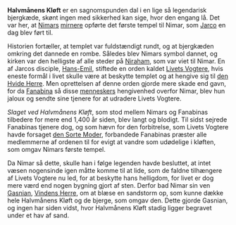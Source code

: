 {{title:Halvmånens Kløft}}
{{author:Laura Holmegaard}}
{{timestamp:2010-01-08T08:11:26Z}}
{{copyright:Halvmånens Kløft}}
'''Halvmånens Kløft''' er en sagnomspunden dal i en lige så legendarisk bjergkæde, skønt ingen med sikkerhed kan sige, hvor den engang lå. Det var her, at [[Nimar|Nimars]] [[mirner|mirnere]] opførte det første tempel til Nimar, som [[Jarco]] en dag blev ført til.

Historien fortæller, at templet var fuldstændigt rundt, og at bjergkæden omkring det dannede en rombe. Således blev Nimars symbol dannet, og kirken var den helligste af alle steder på [[Niraham]], som var viet til Nimar. En af Jarcos disciple, [[Hans-Emil]], stiftede en orden kaldet [[Livets Vogtere]], hvis eneste formål i livet skulle være at beskytte templet og at hengive sig til [[den Hvide Herre]]. Men oprettelsen af denne orden gjorde mere skade end gavn, for da [[Fanabina]] så disse [[menneske|menneskers]] hengivenhed overfor Nimar, blev hun jaloux og sendte sine tjenere for at udradere Livets Vogtere.

''Slaget ved Halvmånens Kløft'', som stod mellem Nimars og Fanabinas tilbedere for mere end 1,400 år siden, blev langt og blodigt. Til sidst sejrede Fanabinas tjenere dog, og som hævn for den forbitrelse, som Livets Vogtere havde forsaget [[den Sorte Moder]], forbandede Fanabinas præster alle medlemmerne af ordenen til for evigt at vandre som udødelige i kløften, som omgav Nimars første tempel.

Da Nimar så dette, skulle han i følge legenden havde besluttet, at intet væsen nogensinde igen måtte komme til at lide, som de faldne tilhængere af Livets Vogtere nu led, for at beskytte hans helligdom, for livet er dog mere værd end nogen bygning gjort af sten. Derfor bad Nimar sin ven [[Gasnian]], [[Vindens Herre]], om at blæse en sandstorm op, som kunne dække hele Halvmånens Kløft og de bjerge, som omgav den. Dette gjorde Gasnian, og ingen har siden vidst, hvor Halvmånens Kløft stadig ligger begravet under et hav af sand.